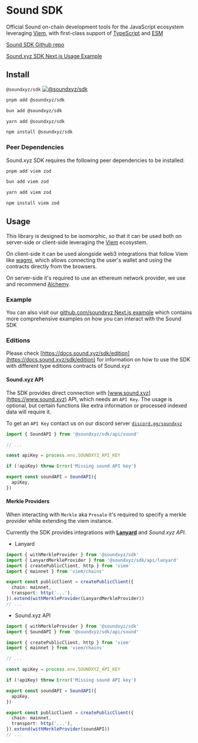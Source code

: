 # Sound SDK

Official Sound on-chain development tools for the JavaScript ecosystem leveraging [Viem](https://viem.sh/), with first-class support of [TypeScript](https://www.typescriptlang.org) and [ESM](https://nodejs.org/api/esm.html)

[Sound SDK Github repo](https://github.com/soundxyz/sdk)

[Sound.xyz SDK Next.js Usage Example](https://github.com/soundxyz/sdk/tree/main/examples/nextjs)

## Install

`@soundxyz/sdk` [![@soundxyz/sdk](https://badge.fury.io/js/@soundxyz%2Fsdk.svg)](https://badge.fury.io/js/@soundxyz%2Fsdk)

```sh
pnpm add @soundxyz/sdk
```

```sh
bun add @soundxyz/sdk
```

```sh
yarn add @soundxyz/sdk
```

```sh
npm install @soundxyz/sdk
```

### Peer Dependencies

Sound.xyz SDK requires the following peer dependencies to be installed:

```sh
pnpm add viem zod
```

```sh
bun add viem zod
```

```sh
yarn add viem zod
```

```sh
npm install viem zod
```

## Usage

This library is designed to be isomorphic, so that it can be used both on server-side or client-side leveraging the [Viem](https://viem.sh/) ecosystem.

On client-side it can be used alongside web3 integrations that follow Viem like [wagmi](https://wagmi.sh/), which allows connecting the user's wallet and using the contracts directly from the browsers.

On server-side it's required to use an ethereum network provider, we use and recommend [Alchemy](https://www.alchemy.com/).

### Example

You can also visit our [github.com/soundxyz Next.js example](https://github.com/soundxyz/sdk/tree/main/examples/nextjs) which contains more comprehensive examples on how you can interact with the Sound SDK

### Editions

Please check [https://docs.sound.xyz/sdk/edition](https://docs.sound.xyz/sdk/edition) for information on how to use the SDK with different type editions contracts of Sound.xyz

#### Sound.xyz API

The SDK provides direct connection with [www.sound.xyz](https://www.sound.xyz) API, which needs an `API Key`. The usage is optional, but certain functions like extra information or processed indexed data will require it.

To get an `API Key` contact us on our discord server [`discord.gg/soundxyz`](https://discord.gg/soundxyz)

```ts
import { SoundAPI } from '@soundxyz/sdk/api/sound'

// ...

const apiKey = process.env.SOUNDXYZ_API_KEY

if (!apiKey) throw Error('Missing sound API key')

export const soundAPI = SoundAPI({
  apiKey,
})
```

#### Merkle Providers

When interacting with `Merkle` aka `Presale` it's required to specify a merkle provider while extending the viem instance.

Currently the SDK provides integrations with [**Lanyard**](https://lanyard.org) and _Sound.xyz API_.

- Lanyard

```ts
import { withMerkleProvider } from '@soundxyz/sdk'
import { LanyardMerkleProvider } from '@soundxyz/sdk/api/lanyard'
import { createPublicClient, http } from 'viem'
import { mainnet } from 'viem/chains'

export const publicClient = createPublicClient({
  chain: mainnet,
  transport: http('...'),
}).extend(withMerkleProvider(LanyardMerkleProvider))
// ...
```

- Sound.xyz API

```ts
import { withMerkleProvider } from '@soundxyz/sdk'
import { SoundAPI } from '@soundxyz/sdk/api/sound'

import { createPublicClient, http } from 'viem'
import { mainnet } from 'viem/chains'

// ...

const apiKey = process.env.SOUNDXYZ_API_KEY

if (!apiKey) throw Error('Missing sound API key')

export const soundAPI = SoundAPI({
  apiKey,
})

export const publicClient = createPublicClient({
  chain: mainnet,
  transport: http('...'),
}).extend(withMerkleProvider(soundAPI))
// ...
```
